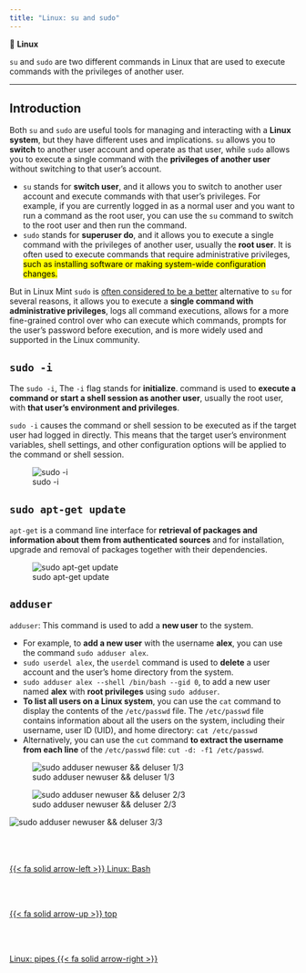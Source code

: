 ```yaml
---
title: "Linux: su and sudo"
---
```


::: {.summary}

📘 **Linux**

`su` and `sudo` are two different commands in Linux that are used to execute commands with the privileges of another user.

:::

---

## Introduction

Both `su` and `sudo` are useful tools for managing and interacting with a **Linux system**, but they have different uses and implications. `su` allows you to **switch** to another user account and operate as that user, while `sudo` allows you to execute a single command with the **privileges of another user** without switching to that user's account.

- `su` stands for **switch user**, and it allows you to switch to another user account and execute commands with that user's privileges. For example, if you are currently logged in as a normal user and you want to run a command as the root user, you can use the `su` command to switch to the root user and then run the command.
- `sudo` stands for **superuser do**, and it allows you to execute a single command with the privileges of another user, usually the **root user**. It is often used to execute commands that require administrative privileges, <mark>such as installing software or making system-wide configuration changes.</mark>

But in Linux Mint `sudo` is [often considered to be a better](https://forums.linuxmint.com/viewtopic.php?t=378039){.external} alternative to `su` for several reasons, it allows you to execute a **single command with administrative privileges**, logs all command executions, allows for a more fine-grained control over who can execute which commands, prompts for the user's password before execution, and is more widely used and supported in the Linux community.

## `sudo -i`

The `sudo -i`, The `-i` flag stands for **initialize**. command is used to **execute a command or start a shell session as another user**, usually the root user, with **that user's environment and privileges**.

:::{.callout.note collapse=false}
`sudo -i` causes the command or shell session to be executed as if the target user had logged in directly. This means that the target user's environment variables, shell settings, and other configuration options will be applied to the command or shell session.
:::

![sudo -i](/images/linux/linux-mint-sudo-01.png)

## ``sudo apt-get update``

``apt-get`` is a command line interface for **retrieval of packages and information about them from authenticated sources** and for installation, upgrade and removal of packages together with their dependencies.

![sudo apt-get update](/images/linux/linux-mint-sudo-02.png)


## ``adduser``

`adduser`: This command is used to add a **new user** to the system.

- For example, to **add a new user** with the username **alex**, you can use the command `sudo adduser alex`.
- ``sudo userdel alex``, the `userdel` command is used to **delete** a user account and the user's home directory from the system.
- ``sudo adduser alex --shell /bin/bash --gid 0``, to add a new user named **alex** with **root privileges** using `sudo adduser`.
- **To list all users on a Linux system**, you can use the `cat` command to display the contents of the `/etc/passwd` file. The `/etc/passwd` file contains information about all the users on the system, including their username, user ID (UID), and home directory: ``cat /etc/passwd``
- Alternatively, you can use the `cut` command **to extract the username from each line** of the `/etc/passwd` file: ``cut -d: -f1 /etc/passwd``.

![sudo adduser newuser && deluser 1/3](/images/linux/linux-mint-sudo-03.png)

![sudo adduser newuser && deluser 2/3](/images/linux/linux-mint-sudo-04.png)

![sudo adduser newuser && deluser 3/3](/images/linux/linux-mint-sudo-05.png)
<!--- navLinks -->
<br><br>
<div class=row>
<br>
<div class='column left previous'>
<br>
[{{< fa solid arrow-left >}} Linux: Bash](/linux/linux-what-bash.qmd)
<br>
</div>
<br>
<div class='column center'>
<br>
[{{< fa solid arrow-up >}} top](#top)
<br>
</div>
<br>
<div class='column right next'>
<br>
[Linux: pipes  {{< fa solid arrow-right >}}](/linux/linux-what-pipes.qmd)
<br>
</div>
<br>
</div>
